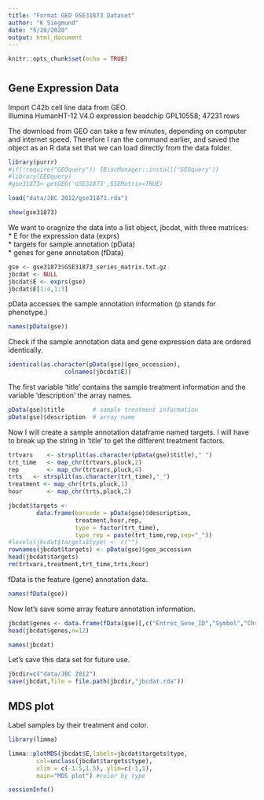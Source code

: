 ```yaml
---
title: "Format GEO GSE31873 Dataset"
author: "K Siegmund"
date: "5/20/2020"
output: html_document
---
```


```r
knitr::opts_chunk$set(echo = TRUE)
```
# {.tabset}

## Gene Expression Data

Import C42b cell line data from GEO.  
Illumina HumanHT-12 V4.0 expression beadchip
GPL10558; 47231 rows

The download from GEO can take a few minutes, depending on computer and internet speed. Therefore I ran the command earlier, and saved the object as an R data set that we can load directly from the data folder. 

```r
library(purrr)
#if(!require("GEOquery")) {BiocManager::install("GEOquery")}
#library(GEOquery)
#gse31873<-getGEO('GSE31873',GSEMatrix=TRUE)

load("data/JBC 2012/gse31873.rda")
```

```r
show(gse31873)
```

We want to oragnize the data into a list object, jbcdat, with three matrices:    
* E for the expression data  (exprs)  
* targets for sample annotation  (pData)  
* genes for gene annotation  (fData)  
```r
gse <- gse31873$GSE31873_series_matrix.txt.gz
jbcdat <- NULL
jbcdat$E <- exprs(gse)    
jbcdat$E[1:4,1:3] 
```

pData accesses the sample annotation information (p stands for phenotype.)

```r
names(pData(gse))   
```


Check if the sample annotation data and gene expression data are ordered identically.
```r
identical(as.character(pData(gse)$geo_accession),
                colnames(jbcdat$E))
```

The first variable 'title' contains the sample treatment information and the variable 'description' the array names.
```r
pData(gse)$title        # sample treatment information
pData(gse)$description  # array name
```

Now I will create a sample annotation dataframe named targets. I will have to break up the string in 'title' to get the different treatment factors.
```r
trtvars    <- strsplit(as.character(pData(gse)$title)," ")
trt_time   <- map_chr(trtvars,pluck,2)
rep        <- map_chr(trtvars,pluck,4)
trts   <- strsplit(as.character(trt_time),"_")
treatment <- map_chr(trts,pluck,1)
hour       <- map_chr(trts,pluck,2)

jbcdat$targets <- 
        data.frame(barcode = pData(gse)$description,
                   treatment,hour,rep, 
                   type = factor(trt_time), 
                   type_rep = paste(trt_time,rep,sep="_"))
#levels(jbcdat$targets$type) <- c("")
rownames(jbcdat$targets) <- pData(gse)$geo_accession
head(jbcdat$targets)
rm(trtvars,treatment,trt_time,trts,hour)
```

fData is the feature (gene) annotation data.

```r
names(fData(gse))   
```

Now let's save some array feature annotation information. 
```r
jbcdat$genes <- data.frame(fData(gse)[,c("Entrez_Gene_ID","Symbol","Chromosome")])
head(jbcdat$genes,n=12)
```

```r
names(jbcdat)
```

Let's save this data set for future use.
```r
jbcdir=c("data/JBC 2012")
save(jbcdat,file = file.path(jbcdir,"jbcdat.rda"))
```


## MDS plot

Label samples by their treatment and color.
```r
library(limma)

limma::plotMDS(jbcdat$E,labels=jbcdat$targets$type,
        col=unclass(jbcdat$targets$type),
        xlim = c(-1.5,1.5), ylim=c(-1,1),
        main="MDS plot") #color by type
```


```r
sessionInfo()
```

